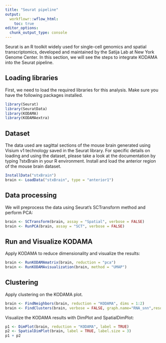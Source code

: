 ---
title: "Seurat pipeline"
output:
  workflowr::wflow_html:
    toc: true
editor_options:
  chunk_output_type: console
---

Seurat is an R toolkit widely used for single-cell genomics and spatial transcriptomics, developed and maintained by the Satija Lab at New York Genome Center.
In this section, we will see the steps to integrate KODAMA into the Seurat pipeline.


## Loading libraries

First, we need to load the required libraries for this analysis. Make sure you have the following packages installed.


```{r,fig.width=10,fig.height=4,warning=FALSE,message=FALSE}
library(Seurat)
library(SeuratData)
library(KODAMA)
library(KODAMAextra)
```


## Dataset
The data used are sagittal sections of the mouse brain generated using Visium v1 technology saved in the Seurat library.
For specific details on loading and using the dataset, please take a look at the documentation by typing ?stxBrain in your R environment.
Install and load the anterior region of the mouse brain dataset.

```{r,fig.width=10,fig.height=4,warning=FALSE,message=FALSE}
InstallData("stxBrain")
brain <- LoadData("stxBrain", type = "anterior1")
```


## Data processing

We will preprocess the data using Seurat's SCTransform method and perform PCA:

```{r,fig.width=10,fig.height=4,warning=FALSE,message=FALSE}
brain <- SCTransform(brain, assay = "Spatial", verbose = FALSE)
brain <- RunPCA(brain, assay = "SCT", verbose = FALSE)
```


## Run and Visualize KODAMA

Apply KODAMA to reduce dimensionality and visualize the results:

```{r,fig.width=10,fig.height=4,warning=FALSE,message=FALSE}

brain <- RunKODAMAmatrix(brain, reduction = "pca")
brain <- RunKODAMAvisualization(brain, method = "UMAP")

```

## Clustering

Apply clustering on the KODAMA plot.

```{r,fig.width=10,fig.height=4,warning=FALSE,message=FALSE}
brain <- FindNeighbors(brain, reduction = "KODAMA", dims = 1:2)
brain <- FindClusters(brain, verbose = FALSE, graph.name="RNA_snn",resolution = 0.2)
```

Visualize the KODAMA results with DimPlot and SpatialDimPlot:

```{r,fig.width=10,fig.height=4,warning=FALSE,message=FALSE}
p1 <- DimPlot(brain, reduction = "KODAMA", label = TRUE)
p2 <- SpatialDimPlot(brain, label = TRUE, label.size = 3)
p1 + p2
```


